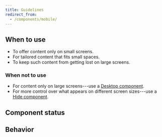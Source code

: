 ```yaml
---
title: Guidelines
redirect_from:
  - /components/mobile/
---
```



<ReactExample exampleId="Mobile-default" />

## When to use

- To offer content only on small screens.
- For tailored content that fits small spaces.
- To keep such content from getting lost on large screens.

### When not to use

- For content only on large screens---use a [Desktop component](/components/responsive/desktop/).
- For more control over what appears on different screen sizes---use a
  [Hide component](/components/responsive/hide/).

## Component status

<ComponentStatus component="Mobile" />

## Behavior

<ResponsiveSimilarContentSnippet />

<ResponsiveDontHideEssentialSnippet />

